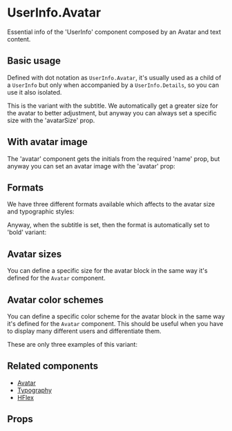 

<Meta title="Components/Feedback/UserInfo/Components/UserInfoAvatar/Overview" />

# UserInfo.Avatar

Essential info of the 'UserInfo' component composed by an Avatar and text content.

## Basic usage

Defined with dot notation as `UserInfo.Avatar`, it's usually used as a child of a `UserInfo`
but only when accompanied by a `UserInfo.Details`, so you can use it also isolated.

<Canvas of={Stories.Playground} />

This is the variant with the subtitle. We automatically get a greater size for the avatar to better adjustment,
but anyway you can always set a specific size with the 'avatarSize' prop.

<Canvas of={Stories.WithSubtitle} />

## With avatar image

The 'avatar' component gets the initials from the required 'name' prop, but anyway you can set an avatar image
with the 'avatar' prop:

<Canvas of={Stories.WithImage} />

## Formats

We have three different formats available which affects to the avatar size and typographic styles:

<Canvas of={Stories.Formats} />

Anyway, when the subtitle is set, then the format is automatically set to 'bold' variant:

<Canvas of={Stories.WithSubtitle} />

## Avatar sizes

You can define a specific size for the avatar block in the same way it's defined for the `Avatar` component.

<Canvas of={Stories.AvatarSizes} />

## Avatar color schemes

You can define a specific color scheme for the avatar block in the same way it's defined for the `Avatar` component.
This should be useful when you have to display many different users and differentiate them.

These are only three examples of this variant:

<Canvas of={Stories.AvatarColorSchemes} />

## Related components

- [Avatar](?path=/docs/components-media-avatar--overview)
- [Typography](?path=/docs/components-text-typography--overview)
- [HFlex](?path=/docs/components-layout-hflex--overview)

## Props

<ArgTypes of={Stories} />
